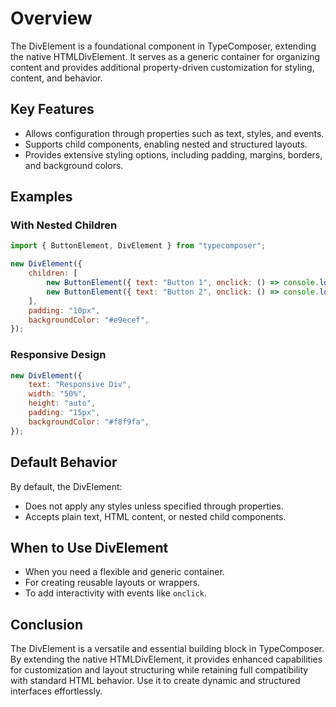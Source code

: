 # Overview

The DivElement is a foundational component in TypeComposer, extending the native HTMLDivElement. It serves as a generic container for organizing content and provides additional property-driven customization for styling, content, and behavior.

## Key Features

- Allows configuration through properties such as text, styles, and events.
- Supports child components, enabling nested and structured layouts.
- Provides extensive styling options, including padding, margins, borders, and background colors.

## Examples

### With Nested Children

```javascript
import { ButtonElement, DivElement } from "typecomposer";

new DivElement({
	children: [
		new ButtonElement({ text: "Button 1", onclick: () => console.log("Button 1 clicked") }),
		new ButtonElement({ text: "Button 2", onclick: () => console.log("Button 2 clicked") }),
	],
	padding: "10px",
	backgroundColor: "#e9ecef",
});
```

### Responsive Design

```javascript
new DivElement({
	text: "Responsive Div",
	width: "50%",
	height: "auto",
	padding: "15px",
	backgroundColor: "#f8f9fa",
});
```

## Default Behavior

By default, the DivElement:
- Does not apply any styles unless specified through properties.
- Accepts plain text, HTML content, or nested child components.

## When to Use DivElement

- When you need a flexible and generic container.
- For creating reusable layouts or wrappers.
- To add interactivity with events like `onclick`.

## Conclusion

The DivElement is a versatile and essential building block in TypeComposer. By extending the native HTMLDivElement, it provides enhanced capabilities for customization and layout structuring while retaining full compatibility with standard HTML behavior. Use it to create dynamic and structured interfaces effortlessly.

